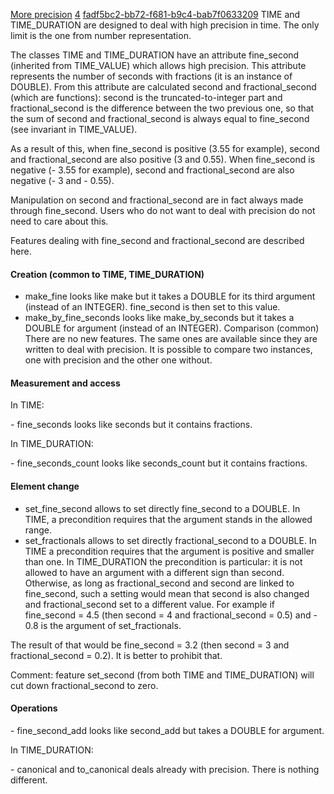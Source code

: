 [[Property:title|More precision]]
[[Property:weight|4]]
[[Property:uuid|fadf5bc2-bb72-f681-b9c4-bab7f0633209]]
<eiffel>TIME</eiffel> and <eiffel>TIME_DURATION</eiffel> are designed to deal with high precision in time. The only limit is the one from number representation. 

The classes <eiffel>TIME</eiffel> and <eiffel>TIME_DURATION</eiffel> have an attribute <eiffel>fine_second</eiffel> (inherited from <eiffel>TIME_VALUE</eiffel>) which allows high precision. This attribute represents the number of seconds with fractions (it is an instance of <eiffel>DOUBLE</eiffel>). From this attribute are calculated second and fractional_second (which are functions): second is the truncated-to-integer part and fractional_second is the difference between the two previous one, so that the sum of second and fractional_second is always equal to fine_second (see invariant in <eiffel>TIME_VALUE</eiffel>). 

As a result of this, when <eiffel>fine_second</eiffel> is positive (3.55 for example), <eiffel>second</eiffel> and <eiffel>fractional_second</eiffel> are also positive (3 and 0.55). When <eiffel>fine_second</eiffel> is negative (- 3.55 for example), <eiffel>second</eiffel> and <eiffel>fractional_second</eiffel> are also negative (- 3 and - 0.55).

Manipulation on second and fractional_second are in fact always made through fine_second. Users who do not want to deal with precision do not need to care about this.

Features dealing with <eiffel>fine_second</eiffel> and <eiffel>fractional_second</eiffel> are described here.

====Creation (common to  <eiffel>TIME, </eiffel> <eiffel>TIME_DURATION</eiffel>)====
* <eiffel>make_fine</eiffel> looks like make but it takes a <eiffel>DOUBLE</eiffel> for its third argument (instead of an <eiffel>INTEGER</eiffel>). fine_second is then set to this value.
* <eiffel>make_by_fine_seconds</eiffel> looks like <eiffel>make_by_seconds</eiffel> but it takes a <eiffel>DOUBLE</eiffel> for argument (instead of an <eiffel>INTEGER</eiffel>). Comparison (common) There are no new features. The same ones are available since they are written to deal with precision. It is possible to compare two instances, one with precision and the other one without.

====Measurement and access====

In <eiffel>TIME</eiffel>: 

- <eiffel>fine_seconds</eiffel> looks like seconds but it contains fractions.

In <eiffel>TIME_DURATION</eiffel>: 

- <eiffel>fine_seconds_count</eiffel> looks like <eiffel>seconds_count</eiffel> but it contains fractions.

====Element change====
* <eiffel>set_fine_second</eiffel> allows to set directly <eiffel>fine_second</eiffel> to a <eiffel>DOUBLE</eiffel>. In <eiffel>TIME</eiffel>, a precondition requires that the argument stands in the allowed range. 
* <eiffel>set_fractionals</eiffel> allows to set directly <eiffel>fractional_second</eiffel> to a <eiffel>DOUBLE</eiffel>. In <eiffel>TIME </eiffel>a precondition requires that the argument is positive and smaller than one. In <eiffel>TIME_DURATION</eiffel> the precondition is particular: it is not allowed to have an argument with a different sign than second. Otherwise, as long as <eiffel>fractional_second</eiffel> and <eiffel>second</eiffel> are linked to <eiffel>fine_second</eiffel>, such a setting would mean that second is also changed and <eiffel>fractional_second</eiffel> set to a different value. For example if <eiffel>fine_second</eiffel> = 4.5 (then second = 4 and fractional_second = 0.5) and - 0.8 is the argument of <eiffel>set_fractionals</eiffel>. 

The result of that would be<eiffel> fine_second</eiffel> = 3.2 (then <eiffel>second</eiffel> = 3 and <eiffel>fractional_second</eiffel> = 0.2). It is better to prohibit that.

Comment: feature <eiffel>set_second</eiffel> (from both <eiffel>TIME</eiffel> and <eiffel>TIME_DURATION</eiffel>) will cut down <eiffel>fractional_second</eiffel> to zero. 

====Operations====

- <eiffel>fine_second_add</eiffel> looks like <eiffel>second_add</eiffel> but takes a <eiffel>DOUBLE</eiffel> for argument.

In <eiffel>TIME_DURATION</eiffel>: 

- <eiffel>canonical</eiffel> and <eiffel>to_canonical</eiffel> deals already with precision. There is nothing different.




